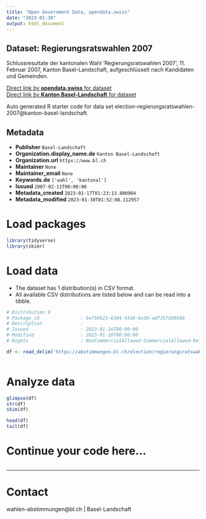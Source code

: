 ```yaml
---
title: "Open Government Data, opendata.swiss"
date: "2023-01-30"
output: html_document
---
```


## Dataset: Regierungsratswahlen 2007

Schlussresultate der kantonalen Wahl 'Regierungsratswahlen 2007', 11. Februar 2007, Kanton Basel-Landschaft, aufgeschlüsselt nach Kandidaten und Gemeinden.

[Direct link by **opendata.swiss** for dataset](https://opendata.swiss/de/dataset/regierungsratswahlen-2007)<br>
[Direct link by **Kanton Basel-Landschaft** for dataset](https://abstimmungen.bl.ch/election/regierungsratswahlen-2007/data)

Auto generated R starter code for data set election-regierungsratswahlen-2007@kanton-basel-landschaft.

## Metadata

- **Publisher** `Basel-Landschaft`
- **Organization.display_name.de** `Kanton Basel-Landschaft`
- **Organization.url** `https://www.bl.ch`
- **Maintainer** `None`
- **Maintainer_email** `None`
- **Keywords.de** `['wahl', 'kantonal']`
- **Issued** `2007-02-11T00:00:00`
- **Metadata_created** `2023-01-17T01:23:13.800904`
- **Metadata_modified** `2023-01-30T01:52:08.112957`


# Load packages

```r

library(tidyverse)
library(skimr)

```

# Load data

-   The dataset has 1 distribution(s) in CSV format.
-   All available CSV distributions are listed below and can be read into a tibble.

```r

# Distribution 0
# Package_id               : 6e756b23-6104-43a6-be30-ad7357d30568
# Description              : 
# Issued                   : 2023-01-16T00:00:00
# Modified                 : 2023-01-16T00:00:00
# Rights                   : NonCommercialAllowed-CommercialAllowed-ReferenceRequired

df <- read_delim('https://abstimmungen.bl.ch/election/regierungsratswahlen-2007/data-csv')



```

# Analyze data

```r

glimpse(df)
str(df)
skim(df)

head(df)
tail(df)

```

# Continue your code here...

```r

```

------------------------------------------------------------------------

# Contact

wahlen-abstimmungen@bl.ch | Basel-Landschaft
